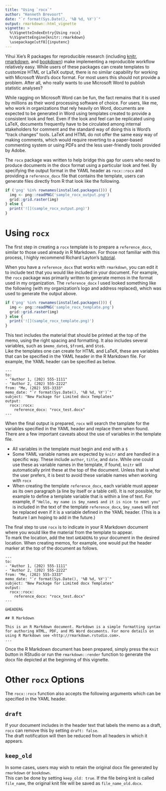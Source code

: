 ```yaml
---
title: "Using `rocx`"
author: "Kenneth Brevoort"
date: "`r format(Sys.Date(), '%B %d, %Y')`"
output: rmarkdown::html_vignette
vignette: >
  %\VignetteIndexEntry{Using rocx}
  %\VignetteEngine{knitr::rmarkdown}
  \usepackage[utf8]{inputenc}
---
```


Yihui Xie's R packages for reproducible research (including [knitr](http://yihui.name/knitr/), [rmarkdown](http://rmarkdown.rstudio.com/), and [bookdown](https://bookdown.org/)) make implementing a reproducible workflow relatively easy.
While users of these packages can create templates to customize HTML or LaTeX output, there is no similar capability for working with Microsoft Word's docx format.
For most users this should not provide a problem.
After all, who really wants to use Microsoft Word to publish statistic analyses?

While ragging on Microsoft Word can be fun, the fact remains that it is used by millions as their word processing software of choice.
For users, like me, who work in organizations that rely heavily on Word, documents are expected to be generated in Word using templates created to provide a consistent look and feel.
Even if the look and feel can be replicated using LaTeX, documents frequently have to be circulated among internal stakeholders for comment and the standard way of doing this is Word's "track changes" tools.
LaTeX and HTML do not offer the same easy way of making comments, which would require reverting to a paper-based commenting system or using PDFs and the less user-friendly tools provided by Adobe.

The `rocx` package was written to help bridge this gap for users who need to produce documents in the docx format using a particular look and feel.
By specifying the output format in the YAML header as `rocx::rocx` and providing a `reference_docx` file that contains the template, users can generate files directly from R that look like the following.

```r
if ('png' %in% rownames(installed.packages())) {
  img <- png::readPNG('sample_rocx_output.png')
  grid::grid.raster(img)
} else {
  print('![](sample_rocx_output.png)')
}
```

# Using `rocx`

The first step in creating a `rocx` template is to prepare a `reference_docx`, similar to those used already in R Markdown.
For those not familiar with this process, I highly recommend Richard Layton's [tutorial](http://rmarkdown.rstudio.com/articles_docx.html). 

When you have a `reference_docx` that works with `rmarkdown`, you can edit it to include text that you would like included in your document.
For example, the `rocx` package was primarily written to generate memos in the format used in my organization.
The `reference_docx` I used looked something like the following (with my organization's logo and address replaced), which was used to generate the output above.

```r
if ('png' %in% rownames(installed.packages())) {
  img <- png::readPNG('sample_rocx_template.png')
  grid::grid.raster(img)
} else {
  print('![](sample_rocx_template.png)')
}
```

This text includes the material that should be printed at the top of the memo, using the right spacing and formatting.
It also includes several variables, such as `$memo_date$`, `$from$`, and `$to$`.  
Like the templates one can create for HTML and LaTeX, these are variables that can be specified in the YAML header in the R Markdown file.
For example, the YAML header can be specified as below.

```
---
to:
- "Author 1, (202) 555-1111"
- "Author 2, (202) 555-2222"
from: "Me, (202) 555-3333"
memo_date: "`r format(Sys.Date(), '%B %d, %Y')`"
subject: "New Package for Limited docx Templates"
output: 
  rocx::rocx:
    reference_docx: "rocx_test.docx"
---
```

When the final output is prepared, `rocx` will search the tamplate for the variables specified in the YAML header and replace them when found.  There are a few important caveats about the use of variables in the template file.

* All variables in the template must begin and end with a `$`
* Some YAML variable names are expected by `knitr` and are handled in a specific way.  These include `author`, `title`, and `date`.  While one could use these as variable names in the template, if found, `knitr` will automatically print these at the top of the document.  Unless that is what the user prefers, it is best to avoid these variable names when working with `rocx`
* When creating the template `reference_docx`, each variable must appear as its own paragraph (a line by itself or a table cell).  It is not possible, for example to define a template variable that is within a line of text.  For example, if `"Hello, my name is $my_name$ and it is nice to meet you"` is included in the text of the template `reference_docx`, `$my_name$` will not be replaced even if it is a variable defined in the YAML header.  (This is a feature I am hoping to add in the future.)

The final step to use `rocx` is to indicate in your R Markdown document where you would like the material from the template to appear.  
To mark the location, add the text `&HEADER&` to your document in the desired location.
When creating memos, for example, one would put the header marker at the top of the document as follows.

```
---
to:
- "Author 1, (202) 555-1111"
- "Author 2, (202) 555-2222"
from: "Me, (202) 555-3333"
memo_date: "`r format(Sys.Date(), '%B %d, %Y')`"
subject: "New Package for Limited docx Templates"
output: 
  rocx::rocx:
    reference_docx: "rocx_test.docx"
---

&HEADER&

## R Markdown

This is an R Markdown document. Markdown is a simple formatting syntax for authoring HTML, PDF, and MS Word documents. For more details on using R Markdown see <http://rmarkdown.rstudio.com>.
...
```

Once the R Markdown document has been prepared, simply press the `Knit` button in RStudio or run the `rmarkdown::render` function to generate the docx file depicted at the beginning of this vignette.

# Other `rocx` Options

The `rocx::rocx` function also accepts the following arguments which can be specified in the YAML header.

## `draft`

If your document includes in the header text that labels the memo as a draft, `rocx` can remove this by setting `draft: false`.  
The draft notification will then be reduced from all headers in which it appears.

## `keep_old`

In some cases, users may wish to retain the original docx file generated by `rmarkdown` or `bookdown`.  
This can be done by setting `keep_old: true`.
If the file being knit is called `file_name`, the original knit file will be saved as `file_name_old.docx`.









